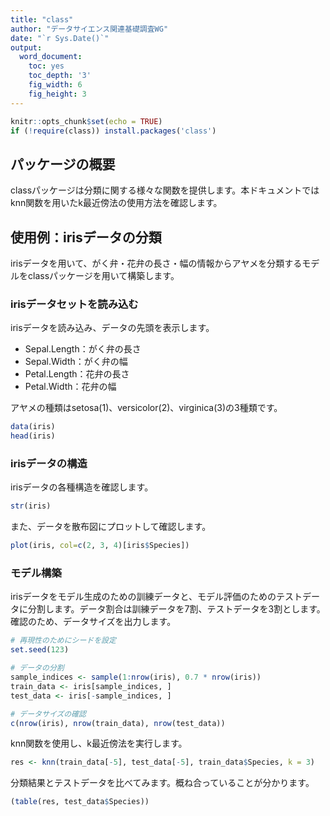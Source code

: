 ```yaml
---
title: "class"
author: "データサイエンス関連基礎調査WG"
date: "`r Sys.Date()`"
output:   
  word_document:
    toc: yes
    toc_depth: '3'
    fig_width: 6
    fig_height: 3
---
```


```r
knitr::opts_chunk$set(echo = TRUE)
if (!require(class)) install.packages('class')
```

## パッケージの概要
classパッケージは分類に関する様々な関数を提供します。本ドキュメントではknn関数を用いたk最近傍法の使用方法を確認します。

## 使用例：irisデータの分類

irisデータを用いて、がく弁・花弁の長さ・幅の情報からアヤメを分類するモデルをclassパッケージを用いて構築します。


### irisデータセットを読み込む

irisデータを読み込み、データの先頭を表示します。

-   Sepal.Length：がく弁の長さ
-   Sepal.Width：がく弁の幅
-   Petal.Length：花弁の長さ
-   Petal.Width：花弁の幅

アヤメの種類はsetosa(1)、versicolor(2)、virginica(3)の3種類です。
```r
data(iris)
head(iris)
```
### irisデータの構造

irisデータの各種構造を確認します。
```r
str(iris)
```

また、データを散布図にプロットして確認します。

```r
plot(iris, col=c(2, 3, 4)[iris$Species])
```

### モデル構築

irisデータをモデル生成のための訓練データと、モデル評価のためのテストデータに分割します。データ割合は訓練データを7割、テストデータを3割とします。確認のため、データサイズを出力します。
```r
# 再現性のためにシードを設定
set.seed(123)

# データの分割
sample_indices <- sample(1:nrow(iris), 0.7 * nrow(iris))  
train_data <- iris[sample_indices, ]
test_data <- iris[-sample_indices, ]

# データサイズの確認
c(nrow(iris), nrow(train_data), nrow(test_data))
```
knn関数を使用し、k最近傍法を実行します。
```r
res <- knn(train_data[-5], test_data[-5], train_data$Species, k = 3)
```

分類結果とテストデータを比べてみます。概ね合っていることが分かります。
```r
(table(res, test_data$Species))
```

